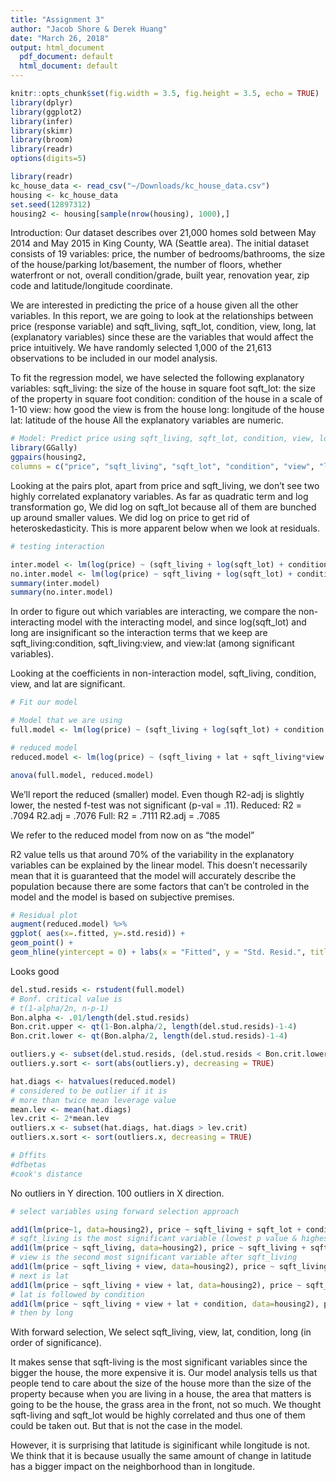 ```yaml
---
title: "Assignment 3"
author: "Jacob Shore & Derek Huang"
date: "March 26, 2018"
output: html_document
  pdf_document: default
  html_document: default
---
```


```r
knitr::opts_chunk$set(fig.width = 3.5, fig.height = 3.5, echo = TRUE)
library(dplyr)
library(ggplot2)
library(infer)
library(skimr)
library(broom)
library(readr)
options(digits=5)

library(readr)
kc_house_data <- read_csv("~/Downloads/kc_house_data.csv")
housing <- kc_house_data
set.seed(12897312)
housing2 <- housing[sample(nrow(housing), 1000),]
```

Introduction: Our dataset describes over 21,000 homes sold between May 2014 and May 2015 in King County, WA (Seattle area). The initial dataset consists of 19 variables: price, the number of bedrooms/bathrooms, the size of the house/parking lot/basement, the number of floors, whether waterfront or not, overall condition/grade, built year, renovation year, zip code and latitude/longitude coordinate. 

We are interested in predicting the price of a house given all the other variables. In this report, we are going to look at the relationships between price (response variable) and sqft_living, sqft_lot, condition, view, long, lat (explanatory variables) since these are the variables that would affect the price intuitively. We have randomly selected 1,000 of the 21,613 observations to be included in our model analysis. 
 
To fit the regression model, we have selected the following explanatory variables:
sqft_living: the size of the house in square foot
sqft_lot: the size of the property in square foot
condition: condition of the house in a scale of 1-10
view: how good the view is from the house
long: longitude of the house
lat: latitude of the house 
All the explanatory variables are numeric.

```r
# Model: Predict price using sqft_living, sqft_lot, condition, view, long, lat
library(GGally)
ggpairs(housing2,
columns = c("price", "sqft_living", "sqft_lot", "condition", "view", "lat", "long"))

```

Looking at the pairs plot, apart from price and sqft_living, we don't see two highly correlated explanatory variables. As far as quadratic term and log transformation go, We did log on sqft_lot because all of them are bunched up around smaller values. We did log on price to get rid of heteroskedasticity. This is more apparent below when we look at residuals.

```r
# testing interaction

inter.model <- lm(log(price) ~ (sqft_living + log(sqft_lot) + condition + view + lat + long)^2, data=housing2)
no.inter.model <- lm(log(price) ~ sqft_living + log(sqft_lot) + condition + view + lat + long, data=housing2)
summary(inter.model)
summary(no.inter.model)
```

In order to figure out which variables are interacting, we compare the non-interacting model with the interacting model, and since log(sqft_lot) and long are insignificant so the interaction terms that we keep are sqft_living:condition, sqft_living:view, and view:lat (among significant variables). 


Looking at the coefficients in non-interaction model, sqft_living, condition, view, and lat are significant. 

```r
# Fit our model

# Model that we are using
full.model <- lm(log(price) ~ (sqft_living + log(sqft_lot) + condition + view + lat + long + sqft_living*condition + sqft_living*view + view*lat), data=housing2)

# reduced model
reduced.model <- lm(log(price) ~ (sqft_living + lat + sqft_living*view + sqft_living*condition), data=housing2)

anova(full.model, reduced.model)
```

We'll report the reduced (smaller) model. Even though R2-adj is slightly lower, the nested f-test was not significant (p-val = .11).
Reduced: R2 = .7094 R2.adj = .7076
Full: R2 = .7111 R2.adj = .7085

We refer to the reduced model from now on as "the model"

R2 value tells us that around 70% of the variability in the explanatory variables can be explained by the linear model. This doesn't necessarily mean that it is guaranteed that the model will accurately describe
the population because there are some factors that can't be controled in the model and the model is based on subjective premises. 

```r
# Residual plot
augment(reduced.model) %>%
ggplot( aes(x=.fitted, y=.std.resid)) +
geom_point() +
geom_hline(yintercept = 0) + labs(x = "Fitted", y = "Std. Resid.", title = "Standardized Residual Plot")
```
Looks good

```r
del.stud.resids <- rstudent(full.model)
# Bonf. critical value is 
# t(1-alpha/2n, n-p-1)
Bon.alpha <- .01/length(del.stud.resids)
Bon.crit.upper <- qt(1-Bon.alpha/2, length(del.stud.resids)-1-4)
Bon.crit.lower <- qt(Bon.alpha/2, length(del.stud.resids)-1-4)

outliers.y <- subset(del.stud.resids, (del.stud.resids < Bon.crit.lower) | (del.stud.resids > Bon.crit.upper))
outliers.y.sort <- sort(abs(outliers.y), decreasing = TRUE)

hat.diags <- hatvalues(reduced.model)
# considered to be outlier if it is 
# more than twice mean leverage value
mean.lev <- mean(hat.diags)
lev.crit <- 2*mean.lev
outliers.x <- subset(hat.diags, hat.diags > lev.crit)
outliers.x.sort <- sort(outliers.x, decreasing = TRUE)

# Dffits
#dfbetas
#cook's distance
```

No outliers in Y direction. 100 outliers in X direction. 


```r
# select variables using forward selection approach 

add1(lm(price~1, data=housing2), price ~ sqft_living + sqft_lot + condition + view + lat + long, test="F")
# sqft_living is the most significant variable (lowest p value & highest F value)
add1(lm(price ~ sqft_living, data=housing2), price ~ sqft_living + sqft_lot + condition + view + lat + long, test="F")
# view is the second most significant variable after sqft_living
add1(lm(price ~ sqft_living + view, data=housing2), price ~ sqft_living + sqft_lot + condition + view + lat + long, test="F")
# next is lat 
add1(lm(price ~ sqft_living + view + lat, data=housing2), price ~ sqft_living + sqft_lot + condition + view + lat + long, test="F")
# lat is followed by condition
add1(lm(price ~ sqft_living + view + lat + condition, data=housing2), price ~ sqft_living + sqft_lot + condition + view + lat + long, test="F")
# then by long
```
With forward selection, We select sqft_living, view, lat, condition, long (in order of significance). 


It makes sense that sqft-living is the most significant variables since the bigger the house, the more expensive it is. Our model analysis tells us that people tend to care about the size of the house more than the size of the property because when you are living in a house, the area that matters is going to be the house, the grass area in the front, not so much. We thought sqft-living and sqft_lot would be highly correlated and thus one of them could be taken out. But that is not the case in the model.

However, it is surprising that latitude is siginificant while longitude is not. We think that it is because usually the same amount of change in latitude has a bigger impact on the neighborhood than in longitude. 
